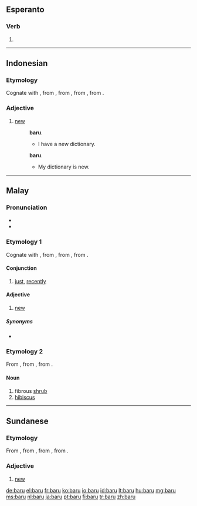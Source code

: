 ==Esperanto==

===Verb===
{{head|eo}}

# {{eo-form of|bar|u}}

----

==Indonesian==

===Etymology===
Cognate with {{term|baharu|lang=id}}, from {{etyl|ms|id}} {{term|baru|lang=ms}}, from {{proto|Malayic|baharu|lang=id}}, from {{proto|Malayo-Polynesian|(ma-)baqəʀu|lang=id}}, from {{proto|Austronesian|(ma-)baqəʀuh|lang=id}}.

===Adjective===
{{head|id|adjective|full form|baharu}}

# [[new]]
#: {{l|id|saya|Saya}} {{l|id|punya}} {{l|id|kamus}} '''baru'''.
#:* I have a new dictionary.
#: {{l|id|kamus|Kamus}} {{l|id|saya}} {{l|id|adalah}} '''baru'''.
#:* My dictionary is new.

----

==Malay==

===Pronunciation===
* {{IPA|/baru/|lang=ms}}
* {{rhymes|aru|ru|u|lang=ms}}

===Etymology 1===
Cognate with {{term|baharu|lang=ms}}, from {{proto|Malayic|baharu|lang=ms}}, from {{proto|Malayo-Polynesian|(ma-)baqəʀu|lang=ms}}, from {{proto|Austronesian|(ma-)baqəʀuh|lang=ms}}.

====Conjunction====
{{head|ms|conjunction}}

# [[just]], [[recently]]

====Adjective====
{{head|ms|adjective|full form|baharu}}

# [[new]] {{qualifier|recently made or created}}

=====Synonyms=====
* {{l|ms|baharu}}

===Etymology 2===
From {{proto|Malayic|baru|lang=ms}}, from {{proto|Malayo-Polynesian|baʀu|lang=ms}}, from {{proto|Austronesian|baʀu|lang=ms}}.

====Noun====
{{head|ms|noun}}

# fibrous [[shrub]]
# [[hibiscus]]

----

==Sundanese==

===Etymology===
From {{etyl|ms|su}} {{term|baharu|lang=ms}}, from {{proto|Malayic|baharu|lang=su}}, from {{proto|Malayo-Polynesian|(ma-)baqəʀu|lang=su}}, from {{proto|Austronesian|(ma-)baqəʀuh|lang=su}}.

===Adjective===
{{head|su|adjective}}

# [[new]] {{qualifier|recently made or created}}

[[de:baru]]
[[el:baru]]
[[fr:baru]]
[[ko:baru]]
[[io:baru]]
[[id:baru]]
[[lt:baru]]
[[hu:baru]]
[[mg:baru]]
[[ms:baru]]
[[nl:baru]]
[[ja:baru]]
[[pt:baru]]
[[fi:baru]]
[[tr:baru]]
[[zh:baru]]